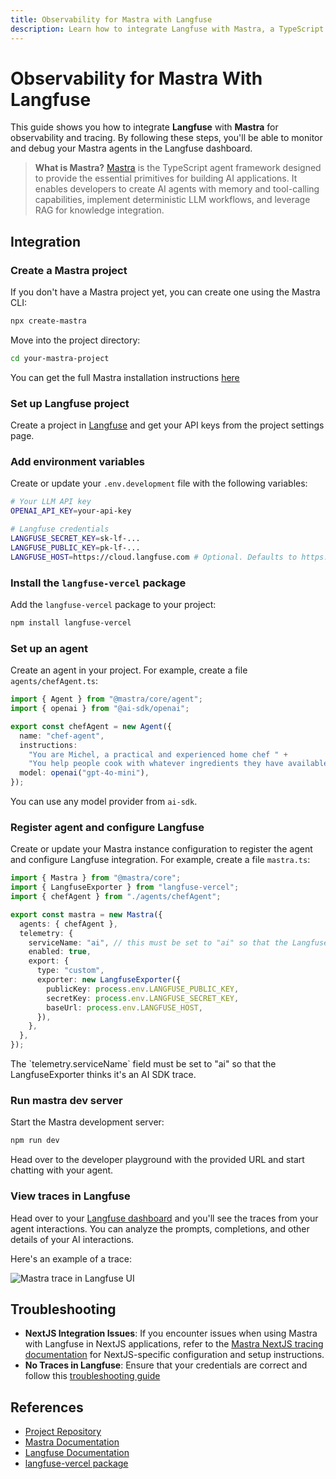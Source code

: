 ```yaml
---
title: Observability for Mastra with Langfuse
description: Learn how to integrate Langfuse with Mastra, a TypeScript agent framework, to monitor, debug, and analyze your AI applications.
---
```


# Observability for Mastra With Langfuse

This guide shows you how to integrate **Langfuse** with **Mastra** for observability and tracing. By following these steps, you'll be able to monitor and debug your Mastra agents in the Langfuse dashboard.

> **What is Mastra?** [Mastra](https://mastra.ai) is the TypeScript agent framework designed to provide the essential primitives for building AI applications. It enables developers to create AI agents with memory and tool-calling capabilities, implement deterministic LLM workflows, and leverage RAG for knowledge integration.

## Integration

<Steps>

### Create a Mastra project

If you don't have a Mastra project yet, you can create one using the Mastra CLI:

```bash
npx create-mastra
```

Move into the project directory:

```bash
cd your-mastra-project
```

You can get the full Mastra installation instructions [here](https://mastra.ai/docs/getting-started/installation)

### Set up Langfuse project

Create a project in [Langfuse](https://cloud.langfuse.com) and get your API keys from the project settings page.

### Add environment variables

Create or update your `.env.development` file with the following variables:

```bash
# Your LLM API key
OPENAI_API_KEY=your-api-key

# Langfuse credentials
LANGFUSE_SECRET_KEY=sk-lf-...
LANGFUSE_PUBLIC_KEY=pk-lf-...
LANGFUSE_HOST=https://cloud.langfuse.com # Optional. Defaults to https://cloud.langfuse.com
```

### Install the `langfuse-vercel` package

Add the `langfuse-vercel` package to your project:

```bash
npm install langfuse-vercel
```

### Set up an agent

Create an agent in your project. For example, create a file `agents/chefAgent.ts`:

```typescript
import { Agent } from "@mastra/core/agent";
import { openai } from "@ai-sdk/openai";

export const chefAgent = new Agent({
  name: "chef-agent",
  instructions:
    "You are Michel, a practical and experienced home chef " +
    "You help people cook with whatever ingredients they have available.",
  model: openai("gpt-4o-mini"),
});
```

<Callout type="info">You can use any model provider from `ai-sdk`.</Callout>

### Register agent and configure Langfuse

Create or update your Mastra instance configuration to register the agent and configure Langfuse integration. For example, create a file `mastra.ts`:

```typescript
import { Mastra } from "@mastra/core";
import { LangfuseExporter } from "langfuse-vercel";
import { chefAgent } from "./agents/chefAgent";

export const mastra = new Mastra({
  agents: { chefAgent },
  telemetry: {
    serviceName: "ai", // this must be set to "ai" so that the LangfuseExporter thinks it's an AI SDK trace
    enabled: true,
    export: {
      type: "custom",
      exporter: new LangfuseExporter({
        publicKey: process.env.LANGFUSE_PUBLIC_KEY,
        secretKey: process.env.LANGFUSE_SECRET_KEY,
        baseUrl: process.env.LANGFUSE_HOST,
      }),
    },
  },
});
```

<Callout type="info">
  The `telemetry.serviceName` field must be set to "ai" so that the
  LangfuseExporter thinks it's an AI SDK trace.
</Callout>

### Run mastra dev server

Start the Mastra development server:

```bash
npm run dev
```

Head over to the developer playground with the provided URL and start chatting with your agent.

### View traces in Langfuse

Head over to your [Langfuse dashboard](https://cloud.langfuse.com) and you'll see the traces from your agent interactions. You can analyze the prompts, completions, and other details of your AI interactions.

Here's an example of a trace:

![Mastra trace in Langfuse UI](/images/docs/langfuse-mastra-trace.png)

</Steps>

## Troubleshooting

- **NextJS Integration Issues**: If you encounter issues when using Mastra with Langfuse in NextJS applications, refer to the [Mastra NextJS tracing documentation](https://mastra.ai/en/docs/observability/nextjs-tracing) for NextJS-specific configuration and setup instructions.
- **No Traces in Langfuse**: Ensure that your credentials are correct and follow this [troubleshooting guide](/faq/all/missing-traces)

## References

- [Project Repository](https://github.com/akuya-ekorot/langfuse-mastra)
- [Mastra Documentation](https://mastra.ai/docs)
- [Langfuse Documentation](https://langfuse.com/docs)
- [langfuse-vercel package](https://www.npmjs.com/package/langfuse-vercel)
